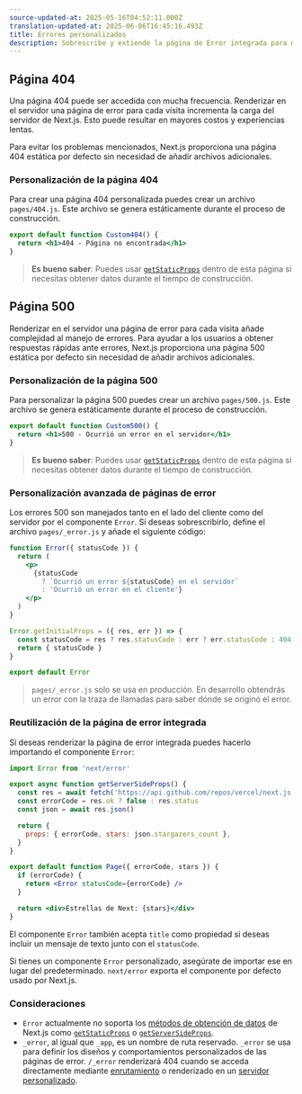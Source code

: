 ```yaml
---
source-updated-at: 2025-05-16T04:52:11.000Z
translation-updated-at: 2025-06-06T16:45:16.493Z
title: Errores personalizados
description: Sobrescribe y extiende la página de Error integrada para manejar errores personalizados.
---
```


## Página 404

Una página 404 puede ser accedida con mucha frecuencia. Renderizar en el servidor una página de error para cada visita incrementa la carga del servidor de Next.js. Esto puede resultar en mayores costos y experiencias lentas.

Para evitar los problemas mencionados, Next.js proporciona una página 404 estática por defecto sin necesidad de añadir archivos adicionales.

### Personalización de la página 404

Para crear una página 404 personalizada puedes crear un archivo `pages/404.js`. Este archivo se genera estáticamente durante el proceso de construcción.

```jsx filename="pages/404.js"
export default function Custom404() {
  return <h1>404 - Página no encontrada</h1>
}
```

> **Es bueno saber**: Puedes usar [`getStaticProps`](/docs/pages/building-your-application/data-fetching/get-static-props) dentro de esta página si necesitas obtener datos durante el tiempo de construcción.

## Página 500

Renderizar en el servidor una página de error para cada visita añade complejidad al manejo de errores. Para ayudar a los usuarios a obtener respuestas rápidas ante errores, Next.js proporciona una página 500 estática por defecto sin necesidad de añadir archivos adicionales.

### Personalización de la página 500

Para personalizar la página 500 puedes crear un archivo `pages/500.js`. Este archivo se genera estáticamente durante el proceso de construcción.

```jsx filename="pages/500.js"
export default function Custom500() {
  return <h1>500 - Ocurrió un error en el servidor</h1>
}
```

> **Es bueno saber**: Puedes usar [`getStaticProps`](/docs/pages/building-your-application/data-fetching/get-static-props) dentro de esta página si necesitas obtener datos durante el tiempo de construcción.

### Personalización avanzada de páginas de error

Los errores 500 son manejados tanto en el lado del cliente como del servidor por el componente `Error`. Si deseas sobrescribirlo, define el archivo `pages/_error.js` y añade el siguiente código:

```jsx
function Error({ statusCode }) {
  return (
    <p>
      {statusCode
        ? `Ocurrió un error ${statusCode} en el servidor`
        : 'Ocurrió un error en el cliente'}
    </p>
  )
}

Error.getInitialProps = ({ res, err }) => {
  const statusCode = res ? res.statusCode : err ? err.statusCode : 404
  return { statusCode }
}

export default Error
```

> `pages/_error.js` solo se usa en producción. En desarrollo obtendrás un error con la traza de llamadas para saber dónde se originó el error.

### Reutilización de la página de error integrada

Si deseas renderizar la página de error integrada puedes hacerlo importando el componente `Error`:

```jsx
import Error from 'next/error'

export async function getServerSideProps() {
  const res = await fetch('https://api.github.com/repos/vercel/next.js')
  const errorCode = res.ok ? false : res.status
  const json = await res.json()

  return {
    props: { errorCode, stars: json.stargazers_count },
  }
}

export default function Page({ errorCode, stars }) {
  if (errorCode) {
    return <Error statusCode={errorCode} />
  }

  return <div>Estrellas de Next: {stars}</div>
}
```

El componente `Error` también acepta `title` como propiedad si deseas incluir un mensaje de texto junto con el `statusCode`.

Si tienes un componente `Error` personalizado, asegúrate de importar ese en lugar del predeterminado. `next/error` exporta el componente por defecto usado por Next.js.

### Consideraciones

- `Error` actualmente no soporta los [métodos de obtención de datos](/docs/pages/building-your-application/data-fetching) de Next.js como [`getStaticProps`](/docs/pages/building-your-application/data-fetching/get-static-props) o [`getServerSideProps`](/docs/pages/building-your-application/data-fetching/get-server-side-props).
- `_error`, al igual que `_app`, es un nombre de ruta reservado. `_error` se usa para definir los diseños y comportamientos personalizados de las páginas de error. `/_error` renderizará 404 cuando se acceda directamente mediante [enrutamiento](/docs/pages/building-your-application/routing) o renderizado en un [servidor personalizado](/docs/pages/building-your-application/configuring/custom-server).
